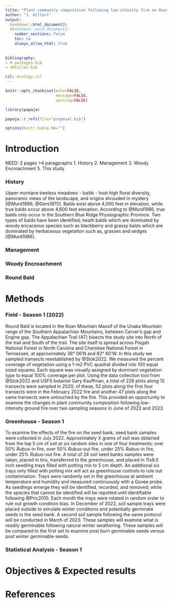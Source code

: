 ```yaml
---
title: "Plant community composition following low-intesity fire on Round Bald"
author: "J. Hillert"
output:
  bookdown::html_document2:
  #bookdown::word_document2:
    number_sections: false
    toc: no
    always_allow_html: true
    
    
bibliography:
- R-packages.bib
- aRticles.bib

csl: ecology.csl
---
```


```r

knitr::opts_chunk$set(echo=FALSE,
                      message=FALSE,
                      warning=FALSE)

library(papaja)

papaja::r_refs(file="proposal.bib")

options(knitr.kable.NA="")

```

# Introduction

NEED: 2 pages >4 paragpraphs
1. History
2. Management
3. Woody Encroachment
5. This study

### History

Upper montane treeless meadows - balds - host high floral diversity, panoramic views of the landscape, and origins shrouded in mystery [@Murd1986; @Gers1970]. Balds exist above 4,000 feet in elevation, while true balds occur above 4,600 feet elevation. According to @Murd1986, true balds only occur in the Southern Blue Ridge Physiographic Province. Two types of balds have been identified; heath balds which are dominated by woody ericaceous species such as blackberry and grassy balds which are dominated by herbaceous vegetation such as, grasses and sedges [@Murd1986].

### Management
### Woody Encroachment
### Round Bald

# Methods

### Field - Season 1 (2022)

Round Bald is located in the Roan Mountain Massif of the Unaka Mountain range of the Southern Appalachian Mountains, between Carver's gap and Engine gap. The Appalachian Trail (AT) bisects the study site into North of the trail and South of the trail. The site itself is spread across Pisgah National Forest in North Carolina and Cherokee National Forest in Tennessee, at approximately 36° 06'N and 82° 60'W. In this study we sampled transects reestablished by @Stok2022. We measured the percent coverage of vegetation using a 1-m2 PVC quadrat divided into 100 equal sized squares. Each square was visually assigned by dominant vegetation type to equal 100% coverage per plot. Using the data collection tool from @Stok2022 and USFS botanist Gary Kauffman, a total of 226 plots along 12 transects were sampled in 2020, of these, 52 plots along the first four transects were in the February 2022 fire and another 47 plots along the same transects were untouched by the fire. This provided an opportunity to examine the changes in plant community composition following low-intensity ground fire over two sampling seasons in June of 2022 and 2023.

### Greenhouse - Season 1

To examine the effects of the fire on the seed bank, seed bank samples were collected in July 2022. Approximately X grams of soil was obtained from the top 5 cm of soil at six random sites in one of four treatments; over 50% *Rubus*-in fire, over 50% *Rubus*-out fire, under 25% *Rubus*-in fire, under 25% *Rubus*-out fire. A total of 24 soil seed banks samples were taken, placed in tins, transferred to the greenhouse, and placed in 11x8.5 inch seedling trays filled with potting mix to 5 cm depth. An additional six trays only filled with potting mix will act as greenhouse controls to rule out contamination. Trays were randomly set in the greenhouse at ambient temperature and humidity and measured continuously with a Govee probe. As seedlings emerge they will be identified, recorded, and removed; while the species that cannot be identified will be repotted until identifiable following @Pric2010. Each month the trays were rotated in random order to rule out growth condition bias. In December of 2022, soil sample trays were placed outside to simulate winter conditions and potentially germinate seeds in the seed bank. A second soil sample following the same protocol will be conducted in March of 2023. These samples will examine what is readily germinable following natural winter weathering. These samples will be compared to the first set to examine post burn germinable seeds versus post winter germinable seeds.

### Statistical Analysis - Season 1

# Objectives & Expected results


\newpage

# References
